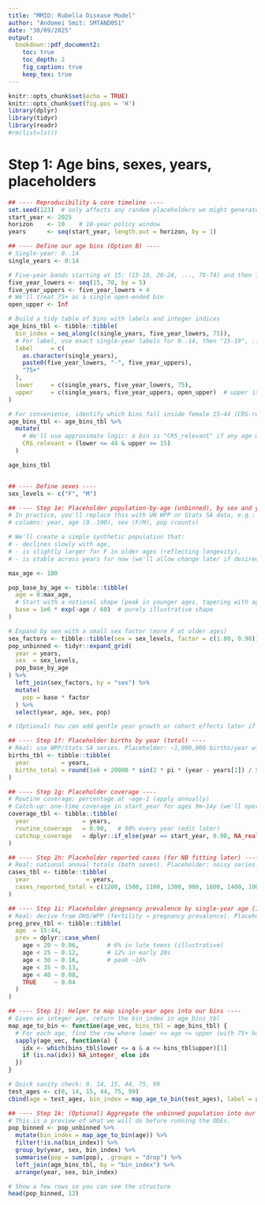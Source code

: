```yaml
---
title: "MMID: Rubella Disease Model"
author: "Andomei Smit: SMTAND051"
date: "30/09/2025"
output:
  bookdown::pdf_document2:
    toc: true
    toc_depth: 2
    fig_caption: true
    keep_tex: true
---
```



```r
knitr::opts_chunk$set(echo = TRUE)
knitr::opts_chunk$set(fig.pos = 'H')
library(dplyr)
library(tidyr)
library(readr)
#rm(list=ls())
```

# Step 1: Age bins, sexes, years, placeholders

```r
## ---- Reproducibility & core timeline ----
set.seed(123)  # only affects any random placeholders we might generate
start_year <- 2025
horizon    <- 10    # 10-year policy window
years      <- seq(start_year, length.out = horizon, by = 1)
```

```r
## ---- Define our age bins (Option B) ----
# Single-year: 0..14
single_years <- 0:14

# Five-year bands starting at 15: (15-19, 20-24, ..., 70-74) and then 75+
five_year_lowers <- seq(15, 70, by = 5)
five_year_uppers <- five_year_lowers + 4
# We'll treat 75+ as a single open-ended bin
open_upper <- Inf

# Build a tidy table of bins with labels and integer indices
age_bins_tbl <- tibble::tibble(
  bin_index = seq_along(c(single_years, five_year_lowers, 75)),
  # For label, use exact single-year labels for 0..14, then "15-19", ..., "70-74", and "75+"
  label     = c(
    as.character(single_years),
    paste0(five_year_lowers, "-", five_year_uppers),
    "75+"
  ),
  lower     = c(single_years, five_year_lowers, 75),
  upper     = c(single_years, five_year_uppers, open_upper)  # upper is inclusive for single years
)

# For convenience, identify which bins fall inside female 15–44 (CRS-relevant window)
age_bins_tbl <- age_bins_tbl %>%
  mutate(
    # We'll use approximate logic: a bin is "CRS_relevant" if any age within it intersects 15..44
    CRS_relevant = (lower <= 44 & upper >= 15)
  )

age_bins_tbl
```

```r

```


```r



## ---- Define sexes ----
sex_levels <- c("F", "M")

## ---- Step 1e: Placeholder population-by-age (unbinned), by sex and year ----
# In practice, you'll replace this with UN WPP or Stats SA data, e.g.:
# columns: year, age (0..100), sex (F/M), pop (counts)

# We'll create a simple synthetic population that:
# - declines slowly with age,
# - is slightly larger for F in older ages (reflecting longevity),
# - is stable across years for now (we'll allow change later if desired).

max_age <- 100

pop_base_by_age <- tibble::tibble(
  age = 0:max_age,
  # Start with a notional shape (peak in younger ages, tapering with age)
  base = 1e6 * exp(-age / 60)  # purely illustrative shape
)

# Expand by sex with a small sex factor (more F at older ages)
sex_factors <- tibble::tibble(sex = sex_levels, factor = c(1.00, 0.98))
pop_unbinned <- tidyr::expand_grid(
  year = years,
  sex  = sex_levels,
  pop_base_by_age
) %>%
  left_join(sex_factors, by = "sex") %>%
  mutate(
    pop = base * factor
  ) %>%
  select(year, age, sex, pop)

# (Optional) You can add gentle year growth or cohort effects later if you wish.

## ---- Step 1f: Placeholder births by year (total) ----
# Real: use WPP/Stats SA series. Placeholder: ~1,000,000 births/year with small variation.
births_tbl <- tibble::tibble(
  year         = years,
  births_total = round(1e6 + 20000 * sin(2 * pi * (year - years[1]) / 5))  # tiny oscillation, arbitrary
)

## ---- Step 1g: Placeholder coverage ----
# Routine coverage: percentage at ~age-1 (apply annually)
# Catch-up: one-time coverage in start_year for ages 9m–14y (we'll operationalize to bins later)
coverage_tbl <- tibble::tibble(
  year               = years,
  routine_coverage   = 0.90,   # 90% every year (edit later)
  catchup_coverage   = dplyr::if_else(year == start_year, 0.90, NA_real_)  # 90% in campaign year only
)

## ---- Step 1h: Placeholder reported cases (for NB fitting later) ----
# Real: national annual totals (both sexes). Placeholder: noisy series.
cases_tbl <- tibble::tibble(
  year                = years,
  cases_reported_total = c(1200, 1500, 1100, 1300, 900, 1600, 1400, 1000, 1150, 980)
)

## ---- Step 1i: Placeholder pregnancy prevalence by single-year age (15..44) ----
# Real: derive from DHS/WPP (fertility → pregnancy prevalence). Placeholder: a simple hump.
preg_prev_tbl <- tibble::tibble(
  age  = 15:44,
  prev = dplyr::case_when(
    age < 20 ~ 0.06,        # 6% in late teens (illustrative)
    age < 25 ~ 0.12,        # 12% in early 20s
    age < 30 ~ 0.16,        # peak ~16%
    age < 35 ~ 0.13,
    age < 40 ~ 0.08,
    TRUE     ~ 0.04
  )
)

## ---- Step 1j: Helper to map single-year ages into our bins ----
# Given an integer age, return the bin_index in age_bins_tbl
map_age_to_bin <- function(age_vec, bins_tbl = age_bins_tbl) {
  # For each age, find the row where lower <= age <= upper (with 75+ handled by upper=Inf)
  sapply(age_vec, function(a) {
    idx <- which(bins_tbl$lower <= a & a <= bins_tbl$upper)[1]
    if (is.na(idx)) NA_integer_ else idx
  })
}

# Quick sanity check: 0, 14, 15, 44, 75, 99
test_ages <- c(0, 14, 15, 44, 75, 99)
cbind(age = test_ages, bin_index = map_age_to_bin(test_ages), label = age_bins_tbl$label[map_age_to_bin(test_ages)])

## ---- Step 1k: (Optional) Aggregate the unbinned population into our bins now ----
# This is a preview of what we will do before running the ODEs.
pop_binned <- pop_unbinned %>%
  mutate(bin_index = map_age_to_bin(age)) %>%
  filter(!is.na(bin_index)) %>%
  group_by(year, sex, bin_index) %>%
  summarise(pop = sum(pop), .groups = "drop") %>%
  left_join(age_bins_tbl, by = "bin_index") %>%
  arrange(year, sex, bin_index)

# Show a few rows so you can see the structure
head(pop_binned, 12)
```

